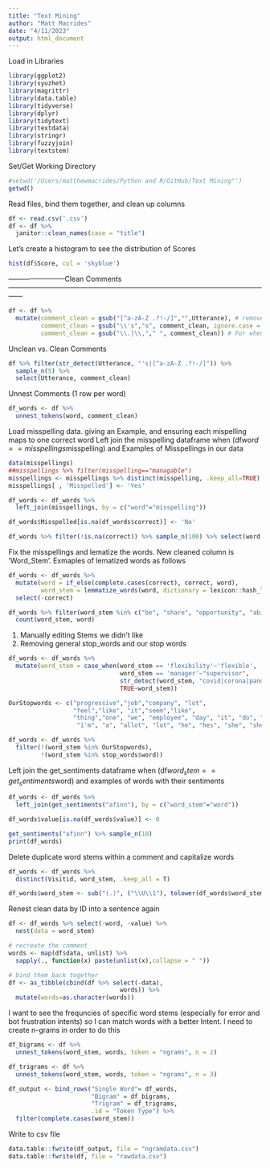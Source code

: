 ```yaml
---
title: "Text Mining"
author: "Matt Macrides"
date: "4/11/2023"
output: html_document
---
```


Load in Libraries
```r
library(ggplot2)
library(syuzhet)
library(magrittr)
library(data.table)
library(tidyverse)
library(dplyr)
library(tidytext)
library(textdata)
library(stringr)
library(fuzzyjoin)
library(textstem)
```

Set/Get Working Directory
```r
#setwd('/Users/matthewmacrides/Python and R/GitHub/Text Mining"')
getwd()
```

Read files, bind them together, and clean up columns
```r
df <- read.csv('.csv')
df <- df %>%
  janitor::clean_names(case = "title")
```

Let's create a histogram to see the distribution of Scores
```r
hist(df$Score, col = 'skyblue')
```

------------------------Clean Comments------------------------------------------------------------------------------------------------------------------
```r
df <- df %>% 
  mutate(comment_clean = gsub("[^a-zA-Z .?!-/]","",Utterance), # remove all non alpha characters and some bonus stuff
         comment_clean = gsub("\\'s","s", comment_clean, ignore.case = TRUE), # for 's words like supervisor's
         comment_clean = gsub("\\.|\\,"," ", comment_clean)) # For when people accidentally didn't put a space after a sentence
```

Unclean vs. Clean Comments
```r
df %>% filter(str_detect(Utterance, "'s|[^a-zA-Z .?!-/]")) %>% 
  sample_n(5) %>% 
  select(Utterance, comment_clean)
```

Unnest Comments (1 row per word)
```r
df_words <- df %>% 
  unnest_tokens(word, comment_clean)
```

Load misspelling data. giving an Example, and ensuring each mispelling maps to one correct word
Left join the misspelling dataframe when (df$word == misspellings$misspelling)
and Examples of Misspellings in our data
```r
data(misspellings)
##misspellings %>% filter(misspelling=="managable")
misspellings <- misspellings %>% distinct(misspelling, .keep_all=TRUE)
misspellings[ , 'Misspelled'] <- 'Yes'

df_words <- df_words %>% 
  left_join(misspellings, by = c("word"="misspelling"))

df_words$Misspelled[is.na(df_words$correct)] <- 'No'

df_words %>% filter(!is.na(correct)) %>% sample_n(100) %>% select(word, correct)
```

Fix the misspellings and lematize the words. New cleaned column is 'Word_Stem'. Exmaples of lematized words as follows
```r
df_words <- df_words %>%
  mutate(word = if_else(complete.cases(correct), correct, word),
         word_stem = lemmatize_words(word, dictionary = lexicon::hash_lemmas)) %>%
  select(-correct)

df_words %>% filter(word_stem %in% c("be", "share", "opportunity", "ability")) %>% 
  count(word_stem, word)
```

1. Manually editing Stems we didn't like
2. Removing general stop_words and our stop words
```r
df_words <- df_words %>%
  mutate(word_stem = case_when(word_stem == 'flexibility'~'flexible',
                               word_stem == 'manager'~"supervisor",
                               str_detect(word_stem, "covid|corona|pandemic") ~ "pandemic",
                               TRUE~word_stem))

OurStopwords <- c("progressive","job","company", "lot",
                  "feel","like", "it","seem","like",
                  "thing","one", "we", "employee", "day", "it", "do", "na",
                   "i'm", "a", "allot", "lot", "he", "hes", "she", "shes")

df_words <- df_words %>%
  filter(!(word_stem %in% OurStopwords),
         !(word_stem %in% stop_words$word))
```

Left join the get_sentiments dataframe when (df$word_stem == get_sentiments$word) and examples of words with their sentiments
```r
df_words <- df_words %>%
  left_join(get_sentiments("afinn"), by = c("word_stem"="word"))

df_words$value[is.na(df_words$value)] <- 0

get_sentiments("afinn") %>% sample_n(10)
print(df_words)
```

Delete duplicate word stems within a comment and capitalize words
```r
df_words <- df_words %>%
  distinct(Visitid, word_stem, .keep_all = T)

df_words$word_stem <- sub("(.)", ("\\U\\1"), tolower(df_words$word_stem), pe=TRUE)
```

Renest clean data by ID into a sentence again
```r
df <- df_words %>% select(-word, -value) %>%
  nest(data = word_stem)

# recreate the comment
words <- map(df$data, unlist) %>%
  sapply(., function(x) paste(unlist(x),collapse = " "))

# bind them back together
df <- as_tibble(cbind(df %>% select(-data),
                               words)) %>%
  mutate(words=as.character(words))
```

I want to see the frequncies of specific word stems (especially for error and bot frustration intents) so I can match words with a better Intent.
I need to create n-grams in order to do this
```r
df_bigrams <- df %>%
  unnest_tokens(word_stem, words, token = "ngrams", n = 2)

df_trigrams <- df %>%
  unnest_tokens(word_stem, words, token = "ngrams", n = 3)

df_output <- bind_rows("Single Word"= df_words,
                       "Bigram" = df_bigrams,
                       "Trigram" = df_trigrams,
                       .id = "Token Type") %>%
  filter(complete.cases(word_stem))
```

Write to csv file
```r
data.table::fwrite(df_output, file = "ngramdata.csv")
data.table::fwrite(df, file = "rawdata.csv")
```